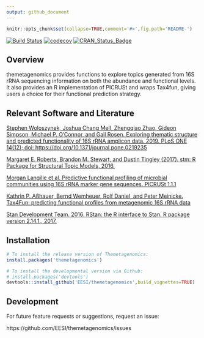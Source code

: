```yaml
---
output: github_document
---
```

  
<!-- README.md is generated from README.Rmd. Please edit that file -->
  
```r
knitr::opts_chunk$set(collapse=TRUE,comment='#>',fig.path='README-')
```

[![Build Status](https://travis-ci.com/sw1/themetagenomics.svg?token=8r1TnJBy8TyidNrmbPpa&branch=master)](https://travis-ci.com/sw1/themetagenomics)
[![codecov](https://codecov.io/gh/sw1/themetagenomics/branch/master/graph/badge.svg?token=pmjXMfuHrw)](https://codecov.io/gh/sw1/themetagenomics)
[![CRAN_Status_Badge](http://www.r-pkg.org/badges/version/themetagenomics)](https://cran.r-project.org/package=themetagenomics)


## Overview

themetagenomics provides functions to explore topics generated from 16S rRNA sequencing information on both the abundance and functional levels. It also 
provides an R implementation of PICRUSt and wraps Tax4fun, giving users a choice for their functional prediction strategy.

## Relevant Software and Literature

[Stephen Woloszynek, Joshua Chang Mell, Zhengqiao Zhao, Gideon Simpson, Michael P. O'Connor, and Gail Rosen. Exploring thematic structure and predicted functionality of 16S rRNA amplicon data. 2019. PLoS ONE 14(12); doi: https://doi.org/10.1371/journal.pone.0219235](https://journals.plos.org/plosone/article?id=10.1371/journal.pone.0219235)

[Margaret E. Roberts, Brandon M. Stewart, and Dustin Tingley (2017). stm: R Package for Structural Topic Models, 2016.](http://www.structuraltopicmodel.com)

[Morgan Langille et al. Predictive functional profiling of microbial communities using 16S rRNA marker gene sequences. PICRUSt 1.1.1](http://picrust.github.io/picrust/)

[Kathrin P. Aßhauer, Bernd Wemheuer, Rolf Daniel, and Peter Meinicke. Tax4Fun: predicting functional profiles from metagenomic 16S rRNA data](http://tax4fun.gobics.de/)

[Stan Development Team. 2016. RStan: the R interface to Stan. R package version 2.14.1., 2017.](http://mc-stan.org)

## Installation

```r
# To install the release version of Themetagenomics:
install.packages('themetagenomics')

# To install the developmental version via Github:
# install.packages('devtools')
devtools::install_github('EESI/themetagenomics',build_vignettes=TRUE)
```

## Development

For future feature requests or suggestions, request an issue:
  
  https://github.com/EESI/themetagenomics/issues
